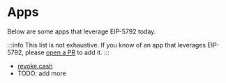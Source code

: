# Apps

Below are some apps that leverage EIP-5792 today.

:::info
This list is not exhaustive. If you know of an app that leverages EIP-5792, please [open a PR](https://github.com/lukasrosario/eip-5792-site) to add it.
:::

* [revoke.cash](https://github.com/RevokeCash/revoke.cash/blob/master/lib/hooks/ethereum/useRevokeBatchEip5792.tsx)
* TODO: add more